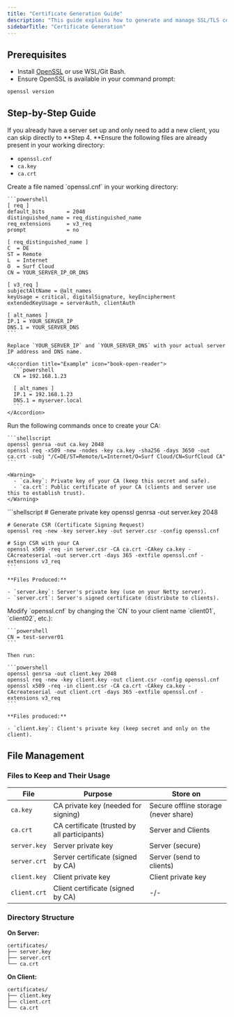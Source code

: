 ```yaml
---
title: "Certificate Generation Guide"
description: "This guide explains how to generate and manage SSL/TLS certificates for your Netty-based server and clients using OpenSSL. Properly generated certificates ensure secure communication between your server and clients."
sidebarTitle: "Certificate Generation"
---
```


## Prerequisites

- Install [OpenSSL](https://slproweb.com/products/Win32OpenSSL.html) or use WSL/Git Bash.
- Ensure OpenSSL is available in your command prompt:

```bash
openssl version
```

## **Step-by-Step Guide**

<Note>
  If you already have a server set up and only need to add a new client, you can skip directly to **Step 4. **Ensure the following files are already present in your working directory:

  - `openssl.cnf`
  - `ca.key`
  - `ca.crt`
</Note>

<Steps>
  <Step title="Create an OpenSSL Configuration File">
    Create a file named `openssl.cnf` in your working directory:

    ```powershell
    [ req ]
    default_bits       = 2048
    distinguished_name = req_distinguished_name
    req_extensions     = v3_req
    prompt             = no
    
    [ req_distinguished_name ]
    C  = DE
    ST = Remote
    L  = Internet
    O  = Surf Cloud
    CN = YOUR_SERVER_IP_OR_DNS
    
    [ v3_req ]
    subjectAltName = @alt_names
    keyUsage = critical, digitalSignature, keyEncipherment
    extendedKeyUsage = serverAuth, clientAuth
    
    [ alt_names ]
    IP.1 = YOUR_SERVER_IP
    DNS.1 = YOUR_SERVER_DNS
    ```

    Replace `YOUR_SERVER_IP` and `YOUR_SERVER_DNS` with your actual server IP address and DNS name.

    <Accordion title="Example" icon="book-open-reader">
      ```powershell
      CN = 192.168.1.23
      
      [ alt_names ]
      IP.1 = 192.168.1.23
      DNS.1 = myserver.local
      ```
    </Accordion>
  </Step>
  <Step title="Generate Your Own Certificate Authority (CA)">
    Run the following commands once to create your CA:

    ```shellscript
    openssl genrsa -out ca.key 2048
    openssl req -x509 -new -nodes -key ca.key -sha256 -days 3650 -out ca.crt -subj "/C=DE/ST=Remote/L=Internet/O=Surf Cloud/CN=SurfCloud CA"
    ```

    <Warning>
      - `ca.key`: Private key of your CA (keep this secret and safe).
      - `ca.crt`: Public certificate of your CA (clients and server use this to establish trust).
    </Warning>
  </Step>
  <Step title="Generate Server Certificate">
    ```shellscript
    # Generate private key
    openssl genrsa -out server.key 2048
    
    # Generate CSR (Certificate Signing Request)
    openssl req -new -key server.key -out server.csr -config openssl.cnf
    
    # Sign CSR with your CA
    openssl x509 -req -in server.csr -CA ca.crt -CAkey ca.key -CAcreateserial -out server.crt -days 365 -extfile openssl.cnf -extensions v3_req
    ```

    **Files Produced:**

    - `server.key`: Server's private key (use on your Netty server).
    - `server.crt`: Server's signed certificate (distribute to clients).
  </Step>
  <Step title="Generate Client Certificates (repeatable for each client)">
    Modify `openssl.cnf` by changing the `CN` to your client name `client01`, `client02`, etc.):

    ```powershell
    CN = test-server01
    ```

    Then run:

    ```powershell
    openssl genrsa -out client.key 2048
    openssl req -new -key client.key -out client.csr -config openssl.cnf
    openssl x509 -req -in client.csr -CA ca.crt -CAkey ca.key -CAcreateserial -out client.crt -days 365 -extfile openssl.cnf -extensions v3_req
    ```

    **Files produced:**

    - `client.key`: Client's private key (keep secret and only on the client).
  </Step>
</Steps>

## File Management

### Files to Keep and Their Usage

| File         | Purpose                                      | Store on                             |
| ------------ | -------------------------------------------- | ------------------------------------ |
| `ca.key`     | CA private key (needed for signing)          | Secure offline storage (never share) |
| `ca.crt`     | CA certificate (trusted by all participants) | Server and Clients                   |
| `server.key` | Server private key                           | Server (secure)                      |
| `server.crt` | Server certificate (signed by CA)            | Server (send to clients)             |
| `client.key` | Client private key                           | Client private key                   |
| `client.crt` | Client certificate (signed by CA)            | -/-                                  |

### **Directory Structure**

**On Server:**

```
certificates/
├── server.key
├── server.crt
└── ca.crt
```

**On Client:**

```
certificates/
├── client.key
├── client.crt
└── ca.crt
```